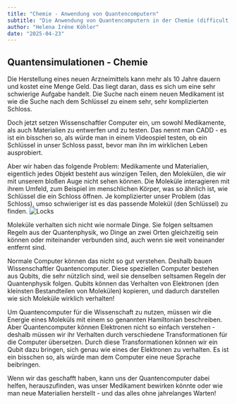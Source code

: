 ```yaml
---
title: "Chemie - Anwendung von Quantencomputern"
subtitle: "Die Anwendung von Quantencomputern in der Chemie (difficult)"
author: "Helena Iréne Köhler"
date: "2025-04-23"
---
```

## Quantensimulationen - Chemie

Die Herstellung eines neuen Arzneimittels kann mehr als 10 Jahre dauern und kostet eine Menge Geld. Das liegt daran, dass es sich um eine sehr schwierige Aufgabe handelt. Die Suche nach einem neuen Medikament ist wie die Suche nach dem Schlüssel zu einem sehr, sehr komplizierten Schloss. 

Doch jetzt setzen Wissenschaftler Computer ein, um sowohl Medikamente, als auch Materialien zu entwerfen und zu testen. Das nennt man CADD - es ist ein bisschen so, als würde man in einem Videospiel testen, ob ein Schlüssel in unser Schloss passt, bevor man ihn im wirklichen Leben ausprobiert.

Aber wir haben das folgende Problem: Medikamente und Materialien, eigentlich jedes Objekt besteht aus winzigen Teilen, den Molekülen, die wir mit unserem bloßen Auge nicht sehen können. Die Moleküle interagieren mit ihrem Umfeld, zum Beispiel im menschlichen Körper, was so ähnlich ist, wie Schlüssel die ein Schloss öffnen. Je komplizierter unser Problem (das Schloss), umso schwieriger ist es das passende Molekül (den Schlüssel) zu finden.
![Locks](/posts/assets/entries/qchemistry/locks.png)

Moleküle verhalten sich nicht wie normale Dinge. Sie folgen seltsamen Regeln aus der Quantenphysik, wo Dinge an zwei Orten gleichzeitig sein können oder miteinander verbunden sind, auch wenn sie weit voneinander entfernt sind.

Normale Computer können das nicht so gut verstehen. Deshalb bauen Wissenschaftler Quantencomputer. Diese speziellen Computer bestehen aus Qubits, die sehr nützlich sind, weil sie denselben seltsamen Regeln der Quantenphysik folgen. Qubits können das Verhalten von Elektronen (den kleinsten Bestandteilen von Molekülen) kopieren, und dadurch darstellen wie sich Moleküle wirklich verhalten!

Um Quantencomputer für die Wissenschaft zu nutzen, müssen wir die Energie eines Moleküls mit einem so genannten Hamiltonian beschreiben. Aber Quantencomputer können Elektronen nicht so einfach verstehen - deshalb müssen wir ihr Verhalten durch verschiedene Transformationen für die Computer übersetzen. Durch diese Transformationen können wir ein Qubit dazu bringen, sich genau wie eines der Elektronen zu verhalten. Es ist ein bisschen so, als würde man dem Computer eine neue Sprache beibringen.

Wenn wir das geschafft haben, kann uns der Quantencomputer dabei helfen, herauszufinden, was unser Medikament bewirken könnte oder wie man neue Materialien herstellt - und das alles ohne jahrelanges Warten!
